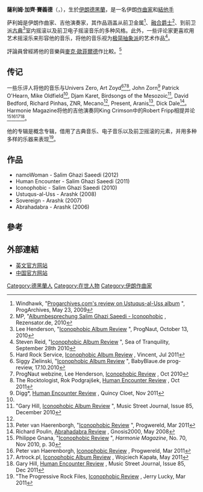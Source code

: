 {{Infobox musical artist <!-- See Wikipedia:WikiProject_Musicians -->
| name                = 薩利姆·加齊·賽義德
| image               = Salim Ghazi Saeedi playing guitar.jpg
| caption             = 
| image_size          = 
| landscape           = yes
| background          = non_vocal_instrumentalist
| birth_name          = 
| alias               = 
| birth_date          = {{birth date and age|1981|7|19|df=yes}}
| birth_place         = [[伊朗|伊朗]][[德黑蘭|德黑蘭]]
| death_date          = 
| instrument          = [[結他|結他]]、[[電子琴|電子琴]]
| genre               = [[前衞搖滾|前衞搖滾]]、[[融合爵士樂|融合爵士樂]]
| occupation          = [[作曲家|作曲家]]、[[結他手|結他手]]
| years_active        = 2006年至今
| label               = [[獨立音樂|獨立音樂]]
| associated_acts     = [[Arashk_(band)|Arashk]], Solo
| website             = [http://www.salimworld.com www.salimworld.com]
| notable_instruments = 
}}

'''薩利姆·加齊·賽義德'''（{{lang-en|Salim Ghazi Saeedi}}，{{bd|1981年|7月19日}}），生於[[伊朗|伊朗]][[德黑蘭|德黑蘭]]，是一名伊朗[[作曲家|作曲家]]和[[結他手|結他手]]

萨利姆是伊朗作曲家、吉他演奏家，其作品涵盖从前卫金属<ref>Windhawk, "[http://www.progarchives.com/album.asp?id=21768 Progarchives.com's review on Ustuqus-al-Uss album] {{Wayback|url=http://www.progarchives.com/album.asp?id=21768 |date=20140731125601 }}", ProgArchives, May 23, 2009</ref>、[[融合爵士樂|融合爵士]]<ref>MP, "[http://www.rezensator.de/saeedi_iconophobic.htm Albumbesprechung Salim Ghazi Saeedi - Iconophobic] {{webarchive|url=https://web.archive.org/web/20120626032923/http://www.rezensator.de/saeedi_iconophobic.htm |date=2012-06-26 }}, Rezensator.de, 2010</ref>、到前卫派[[室内乐|古典]]<ref name="#1">Lee Henderson, "[http://www.prognaut.com/reviews/salim-ghazi-saeedi.html Iconophobic Album Review] {{Wayback|url=http://www.prognaut.com/reviews/salim-ghazi-saeedi.html |date=20130621222100 }}", ProgNaut, October 13, 2010</ref>室内摇滚以及前卫电子摇滚音乐的多种风格。此外，一些评论家更喜欢用艺术摇滚乐来形容他的音乐，将他的音乐视为[[簡約音樂|极简抽象派]]的艺术作品<ref>Steven Reid, "[http://www.seaoftranquility.org/reviews.php?op=showcontent&id=9689 Iconophobic Album Review] {{Wayback|url=http://www.seaoftranquility.org/reviews.php?op=showcontent&id=9689 |date=20140407095412 }}", Sea of Tranquility, September 28th 2010</ref>。

評論員曾經將他的音樂與[[麥克·歐菲爾德|麥克·歐菲爾德]]作比較。<ref name="#2">Hard Rock Service, [http://www.rockhard.pl/main/service/salimghazisaeedi/iconophobicrec.html Iconophobic Album Review] {{Webarchive|url=https://archive.is/20130416102930/http://www.rockhard.pl/main/service/salimghazisaeedi/iconophobicrec.html |date=2013-04-16 }}, Vincent, Jul 2011</ref>

==传记==
一些乐评人将他的音乐与Univers Zero, Art Zoyd<ref>Siggy Zielinski, "[http://www.babyblaue-seiten.de/album_10981.html#oben Iconophobic Album Review] {{Wayback|url=http://www.babyblaue-seiten.de/album_10981.html#oben |date=20140407081142 }}", BabyBlaue.de prog-review, 17.10.2010</ref><ref>ProgNaut webzine, Lee Henderson, [http://prognaut.com/reviews/salim-ghazi-saeedi.html Iconophobic Review] {{Wayback|url=http://prognaut.com/reviews/salim-ghazi-saeedi.html |date=20130621222100 }}, Oct 2010</ref><ref>The Rocktologist, Rok Podgrajšek, [http://www.therocktologist.com/ghazi-saeedi-salim---human-encounter.html Human Encounter Review] {{Wayback|url=http://www.therocktologist.com/ghazi-saeedi-salim---human-encounter.html |date=20140407085024 }}, Oct 2011</ref>, John Zorn<ref>Digg*, [http://www.digg.be/articles.php?id=3669 Human Encounter Review] {{webarchive|url=https://web.archive.org/web/20130421044206/http://www.digg.be/articles.php?id=3669 |date=2013-04-21 }}, Quincy Cloet, Nov 2011</ref> Patrick O'Hearn, Mike Oldfield<ref name="#2"/>, Djam Karet, Birdsongs of the Mesozoic<ref>"Gary Hill, [http://www.musicstreetjournal.com/index_cdreviews_display.cfm?id=102815 Iconophobic Album Review] {{Wayback|url=http://www.musicstreetjournal.com/index_cdreviews_display.cfm?id=102815 |date=20140407084045 }}", Music Street Journal, Issue 85, December 2010</ref>, David Bedford, Richard Pinhas, ZNR, Mecano<ref name="#1"/>, Present, Aranis<ref>Peter van Haerenborgh, "[http://www.progwereld.org/cms/recensies/album/salim-ghazi-saeedi-iconophobic/ Iconophobic Review] {{Wayback|url=http://www.progwereld.org/cms/recensies/album/salim-ghazi-saeedi-iconophobic/ |date=20140407084244 }}", Progwereld, Mar 2011</ref>, Dick Dale<ref>Richard Poulin, [http://gnosis2000.net/reviews/arashk.htm Abrahadabra Review] {{Wayback|url=http://gnosis2000.net/reviews/arashk.htm |date=20160303215508 }}, Gnosis2000, May 2008</ref>。Harmonie Magazine将他的吉他演奏同King Crimson中的Robert Fripp相提并论<ref>Philippe Gnana, "[http://www.harmonie-magazine.com/en/allnumeros.php Iconophobic Review] {{Wayback|url=http://www.harmonie-magazine.com/en/allnumeros.php |date=20150715153631 }}", ''Harmonie Magazine'', No. 70, Nov 2010, p. 30</ref><ref>Peter van Haerenborgh, [http://www.progwereld.org/cms/recensies/album/salim-ghazi-saeedi-iconophobic/ Iconophobic Review] {{Wayback|url=http://www.progwereld.org/cms/recensies/album/salim-ghazi-saeedi-iconophobic/ |date=20140407084244 }}, Progwereld, Mar 2011</ref><ref>Artrock.pl, [http://artrock.pl/recenzje/51271/salim_ghazi_saeedi_iconophobic.html Iconophobic Album Review] {{Wayback|url=http://artrock.pl/recenzje/51271/salim_ghazi_saeedi_iconophobic.html |date=20140407071634 }}, Wojciech Kapała, May 2011</ref><ref>Gary Hill, [http://www.musicstreetjournal.com/index_cdreviews_display.cfm?id=103266 Human Encounter Review] {{Wayback|url=http://www.musicstreetjournal.com/index_cdreviews_display.cfm?id=103266 |date=20140407085938 }}, Music Street Journal, Issue 85, Dec 2011</ref>。

他的专辑是概念专辑，借用了古典音乐、电子音乐以及前卫摇滚的元素，并用多种多样的乐器来表现<ref>"The Progressive Rock Files, [http://www.jerrylucky.com/shorttakereviews_004.htm Iconophobic Review] {{Wayback|url=http://www.jerrylucky.com/shorttakereviews_004.htm |date=20140407085211 }}, Jerry Lucky, Mar 2011</ref>。

==作品==
* namoWoman - Salim Ghazi Saeedi (2012)
* Human Encounter - Salim Ghazi Saeedi (2011)
* Iconophobic - Salim Ghazi Saeedi (2010)
* Ustuqus-al-Uss - Arashk (2008)
* Sovereign - Arashk (2007)
* Abrahadabra - Arashk (2006)

==參考==
{{reflist}} 

== 外部連結 ==
* [http://www.salimworld.com 英文官方网站] {{Wayback|url=http://www.salimworld.com/ |date=20140407102616 }}
* [http://www.salimworld.com/inter/zh/ 中国官方网站] {{Wayback|url=http://www.salimworld.com/inter/zh/ |date=20140407102612 }}

{{DEFAULTSORT: Saeedi, Salim Ghazi}}
[[Category:德黑蘭人|Category:德黑蘭人]]
[[Category:在世人物|Category:在世人物]]
[[Category:伊朗作曲家|Category:伊朗作曲家]]